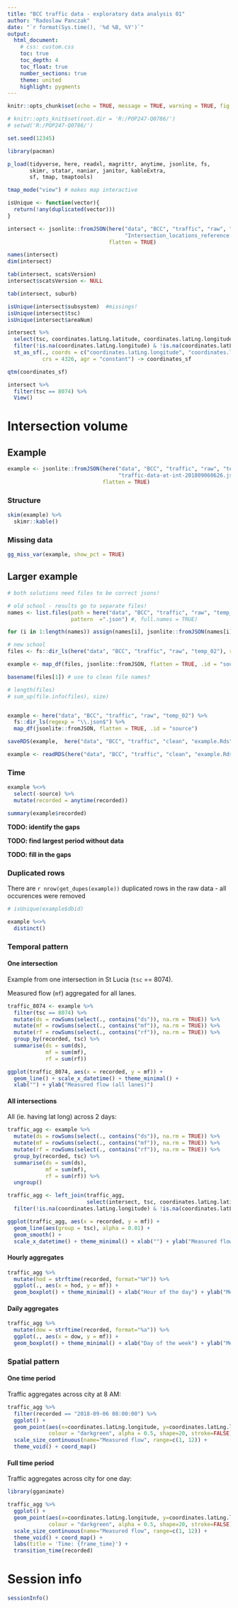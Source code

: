 ```yaml
---
title: "BCC traffic data - exploratory data analysis 01"
author: "Radoslaw Panczak"
date: "`r format(Sys.time(), '%d %B, %Y')`"
output: 
  html_document: 
    # css: custom.css
    toc: true
    toc_depth: 4
    toc_float: true
    number_sections: true
    theme: united 
    highlight: pygments 
---
```


<!-- ------------------------------------------------------------ --> 
<!-- ------------------------------------------------------------ --> 

```r
knitr::opts_chunk$set(echo = TRUE, message = TRUE, warning = TRUE, fig.width=8, fig.height=6, dpi=300, out.width="800px", out.height="600px")

# knitr::opts_knit$set(root.dir = 'R:/POP247-Q0786/')
# setwd('R:/POP247-Q0786/')

set.seed(12345)

library(pacman) 

p_load(tidyverse, here, readxl, magrittr, anytime, jsonlite, fs, 
       skimr, statar, naniar, janitor, kableExtra, 
       sf, tmap, tmaptools)

tmap_mode("view") # makes map interactive

isUnique <- function(vector){
  return(!any(duplicated(vector)))
}
```


```r
intersect <- jsonlite::fromJSON(here("data", "BCC", "traffic", "raw", "locations",
                                     "Intersection_locations_reference.json"), 
                                flatten = TRUE)
```


```r

names(intersect)
dim(intersect)

tab(intersect, scatsVersion)
intersect$scatsVersion <- NULL

tab(intersect, suburb)

isUnique(intersect$subsystem)  #missings!
isUnique(intersect$tsc)
isUnique(intersect$areaNum)

intersect %>%
  select(tsc, coordinates.latLng.latitude, coordinates.latLng.longitude) %>%
  filter(!is.na(coordinates.latLng.longitude) & !is.na(coordinates.latLng.latitude)) %>%
  st_as_sf(., coords = c("coordinates.latLng.longitude", "coordinates.latLng.latitude"),
           crs = 4326, agr = "constant") -> coordinates_sf

qtm(coordinates_sf)

intersect %>% 
  filter(tsc == 8074) %>% 
  View()

```

# Intersection volume 

## Example

```r
example <- jsonlite::fromJSON(here("data", "BCC", "traffic", "raw", "temp_02",
                                   "traffic-data-at-int-201809060626.json"), 
                              flatten = TRUE)

```

### Structure

```r
skim(example) %>% 
  skimr::kable()
```

### Missing data

```r
gg_miss_var(example, show_pct = TRUE)
```


## Larger example 

```r
# both solutions need files to be correct jsons! 

# old school - results go to separate files!
names <- list.files(path = here("data", "BCC", "traffic", "raw", "temp_02"), 
                    pattern  =".json") #, full.names = TRUE)

for (i in 1:length(names)) assign(names[i], jsonlite::fromJSON(names[i], flatten=TRUE))

# new school
files <- fs::dir_ls(here("data", "BCC", "traffic", "raw", "temp_02"), regexp = "\\.json$")

example <- map_df(files, jsonlite::fromJSON, flatten = TRUE, .id = "source")

basename(files[1]) # use to clean file names?

# length(files)
# sum_up(file.info(files), size)

```

```r
```

```r
example <- here("data", "BCC", "traffic", "raw", "temp_02") %>% 
  fs::dir_ls(regexp = "\\.json$") %>% 
  map_df(jsonlite::fromJSON, flatten = TRUE, .id = "source")

saveRDS(example,  here("data", "BCC", "traffic", "clean", "example.Rds"))
```

```r
example <- readRDS(here("data", "BCC", "traffic", "clean", "example.Rds"))
```

### Time

```r
example %<>% 
  select(-source) %>% 
  mutate(recorded = anytime(recorded))

summary(example$recorded)
```

**TODO: identify the gaps**

**TODO: find largest period without data**

**TODO: fill in the gaps**


### Duplicated rows

There are `r nrow(get_dupes(example))` duplicated rows in the raw data - all occurences were removed
```r
# isUnique(example$dbid)

example %<>% 
  distinct()
```


### Temporal pattern

#### One intersection

Example from one intersection in St Lucia (`tsc` == 8074). 

Measured flow (`mf`) aggregated for all lanes.

```r
traffic_8074 <- example %>% 
  filter(tsc == 8074) %>% 
  mutate(ds = rowSums(select(., contains("ds")), na.rm = TRUE)) %>% 
  mutate(mf = rowSums(select(., contains("mf")), na.rm = TRUE)) %>% 
  mutate(rf = rowSums(select(., contains("rf")), na.rm = TRUE)) %>% 
  group_by(recorded, tsc) %>% 
  summarise(ds = sum(ds),
            mf = sum(mf),
            rf = sum(rf))
``` 

```r
ggplot(traffic_8074, aes(x = recorded, y = mf)) + 
  geom_line() + scale_x_datetime() + theme_minimal() + 
  xlab("") + ylab("Measured flow (all lanes)")
```

#### All intersections

All (ie. having lat long) across 2 days:

```r
traffic_agg <- example %>% 
  mutate(ds = rowSums(select(., contains("ds")), na.rm = TRUE)) %>% 
  mutate(mf = rowSums(select(., contains("mf")), na.rm = TRUE)) %>% 
  mutate(rf = rowSums(select(., contains("rf")), na.rm = TRUE)) %>% 
  group_by(recorded, tsc) %>% 
  summarise(ds = sum(ds),
            mf = sum(mf),
            rf = sum(rf)) %>% 
  ungroup()

traffic_agg <- left_join(traffic_agg, 
                         select(intersect, tsc, coordinates.latLng.latitude, coordinates.latLng.longitude)) %>% 
  filter(!is.na(coordinates.latLng.longitude) & !is.na(coordinates.latLng.latitude))
```

```r
ggplot(traffic_agg, aes(x = recorded, y = mf)) + 
  geom_line(aes(group = tsc), alpha = 0.01) + 
  geom_smooth() +
  scale_x_datetime() + theme_minimal() + xlab("") + ylab("Measured flow (all lanes)")
```

#### Hourly aggregates

```r
traffic_agg %>% 
  mutate(hod = strftime(recorded, format="%H")) %>% 
  ggplot(., aes(x = hod, y = mf)) + 
  geom_boxplot() + theme_minimal() + xlab("Hour of the day") + ylab("Measured flow (all lanes)")
```

#### Daily aggregates

```r
traffic_agg %>% 
  mutate(dow = strftime(recorded, format="%a")) %>% 
  ggplot(., aes(x = dow, y = mf)) + 
  geom_boxplot() + theme_minimal() + xlab("Day of the week") + ylab("Measured flow (all lanes)")
```

### Spatial pattern

#### One time period

Traffic aggregates across city at 8 AM:

```r
traffic_agg %>% 
  filter(recorded == "2018-09-06 08:00:00") %>% 
  ggplot() + 
  geom_point(aes(x=coordinates.latLng.longitude, y=coordinates.latLng.latitude, size=mf), 
             colour = "darkgreen", alpha = 0.5, shape=20, stroke=FALSE) +
  scale_size_continuous(name="Measured flow", range=c(1, 12)) +
  theme_void() + coord_map() 
```

#### Full time period

Traffic aggregates across city for one day:

```r
library(gganimate)

traffic_agg %>% 
  ggplot() + 
  geom_point(aes(x=coordinates.latLng.longitude, y=coordinates.latLng.latitude, size=mf), 
             colour = "darkgreen", alpha = 0.5, shape=20, stroke=FALSE) +
  scale_size_continuous(name="Measured flow", range=c(1, 12)) +
  theme_void() + coord_map() +
  labs(title = 'Time: {frame_time}') +
  transition_time(recorded)
```

# Session info

```r
sessionInfo()
```











